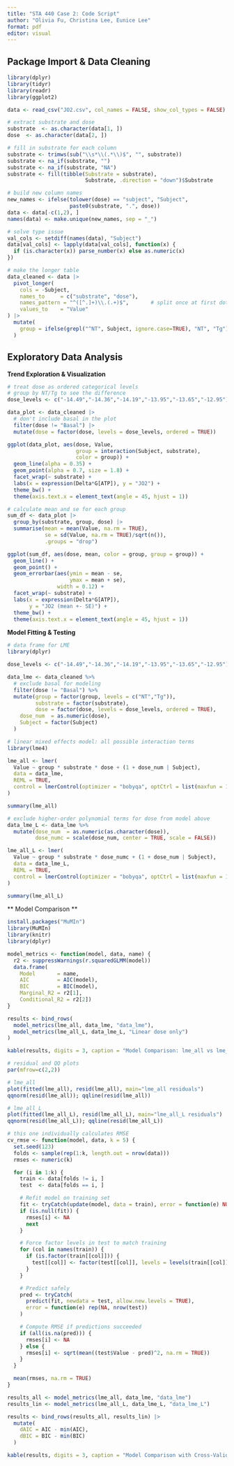 ```yaml
---
title: "STA 440 Case 2: Code Script"
author: "Olivia Fu, Christina Lee, Eunice Lee"
format: pdf
editor: visual
---
```


## Package Import & Data Cleaning

```r
library(dplyr)
library(tidyr)
library(readr)
library(ggplot2)
```

```r
data <- read_csv("JO2.csv", col_names = FALSE, show_col_types = FALSE)
```

```r
# extract substrate and dose
substrate  <- as.character(data[1, ])
dose  <- as.character(data[2, ])

# fill in substrate for each column
substrate <- trimws(sub("\\s*\\(.*\\)$", "", substrate))
substrate <- na_if(substrate, "")
substrate <- na_if(substrate, "NA")
substrate <- fill(tibble(Substrate = substrate),
                         Substrate, .direction = "down")$Substrate

# build new column names
new_names <- ifelse(tolower(dose) == "subject", "Subject",
                    paste0(substrate, ".", dose))
data <- data[-c(1,2), ]
names(data) <- make.unique(new_names, sep = "_")

# solve type issue
val_cols <- setdiff(names(data), "Subject")
data[val_cols] <- lapply(data[val_cols], function(x) {
  if (is.character(x)) parse_number(x) else as.numeric(x)
})

# make the longer table
data_cleaned <- data |>
  pivot_longer(
    cols = -Subject,
    names_to     = c("substrate", "dose"),
    names_pattern = "^([^.]+)\\.(.+)$",       # split once at first dot
    values_to    = "Value"
) |>
  mutate(
    group = ifelse(grepl("^NT", Subject, ignore.case=TRUE), "NT", "Tg")
  )
```

## Exploratory Data Analysis

**Trend Exploration & Visualization**

```r
# treat dose as ordered categorical levels
# group by NT/Tg to see the difference
dose_levels <- c("-14.49","-14.36","-14.19","-13.95","-13.65","-12.95")

data_plot <- data_cleaned |>
  # don't include basal in the plot
  filter(dose != "Basal") |>
  mutate(dose = factor(dose, levels = dose_levels, ordered = TRUE))
```

```r
ggplot(data_plot, aes(dose, Value,
                      group = interaction(Subject, substrate),
                      color = group)) +
  geom_line(alpha = 0.35) +
  geom_point(alpha = 0.7, size = 1.8) +
  facet_wrap(~ substrate) +
  labs(x = expression(Delta*G[ATP]), y = "JO2") +
  theme_bw() +
  theme(axis.text.x = element_text(angle = 45, hjust = 1))
```

```r
# calculate mean and se for each group
sum_df <- data_plot |>
  group_by(substrate, group, dose) |>
  summarise(mean = mean(Value, na.rm = TRUE),
            se = sd(Value, na.rm = TRUE)/sqrt(n()),
            .groups = "drop")
```

```r
ggplot(sum_df, aes(dose, mean, color = group, group = group)) +
  geom_line() +
  geom_point() +
  geom_errorbar(aes(ymin = mean - se, 
                    ymax = mean + se), 
                width = 0.12) +
  facet_wrap(~ substrate) +
  labs(x = expression(Delta*G[ATP]),
       y = "JO2 (mean +- SE)") +
  theme_bw() +
  theme(axis.text.x = element_text(angle = 45, hjust = 1))
```

**Model Fitting & Testing**

```r
# data frame for LME
library(dplyr)

dose_levels <- c("-14.49","-14.36","-14.19","-13.95","-13.65","-12.95")

data_lme <- data_cleaned %>%
  # exclude basal for modeling
  filter(dose != "Basal") %>%
  mutate(group = factor(group, levels = c("NT","Tg")),
         substrate = factor(substrate),
         dose = factor(dose, levels = dose_levels, ordered = TRUE),
    dose_num  = as.numeric(dose),
    Subject = factor(Subject)
  )
```

```r
# linear mixed effects model: all possible interaction terms
library(lme4)

lme_all <- lmer(
  Value ~ group * substrate * dose + (1 + dose_num | Subject),
  data = data_lme,
  REML = TRUE,
  control = lmerControl(optimizer = "bobyqa", optCtrl = list(maxfun = 1e5))
)

summary(lme_all)
```

```r
# exclude higher-order polynomial terms for dose from model above
data_lme_L <- data_lme %>%
  mutate(dose_num  = as.numeric(as.character(dose)),
         dose_numc = scale(dose_num, center = TRUE, scale = FALSE))

lme_all_L <- lmer(
  Value ~ group * substrate * dose_numc + (1 + dose_num | Subject),
  data = data_lme_L,
  REML = TRUE,
  control = lmerControl(optimizer = "bobyqa", optCtrl = list(maxfun = 1e5))
)

summary(lme_all_L)
```

** Model Comparison **
```r
install.packages("MuMIn")
library(MuMIn)   
library(knitr)  
library(dplyr)

model_metrics <- function(model, data, name) {
  r2 <- suppressWarnings(r.squaredGLMM(model))
  data.frame(
    Model       = name,
    AIC         = AIC(model),
    BIC         = BIC(model),
    Marginal_R2 = r2[1],
    Conditional_R2 = r2[2])
}

results <- bind_rows(
  model_metrics(lme_all, data_lme, "data_lme"),
  model_metrics(lme_all_L, data_lme_L, "Linear dose only")
)

kable(results, digits = 3, caption = "Model Comparison: lme_all vs lme_all_L")
```
```r
# residual and QQ plots
par(mfrow=c(2,2))

# lme_all
plot(fitted(lme_all), resid(lme_all), main="lme_all residuals")
qqnorm(resid(lme_all)); qqline(resid(lme_all))

# lme_all_L
plot(fitted(lme_all_L), resid(lme_all_L), main="lme_all_L residuals")
qqnorm(resid(lme_all_L)); qqline(resid(lme_all_L))
```

```r
# this one individually calculates RMSE
cv_rmse <- function(model, data, k = 5) {
  set.seed(123)
  folds <- sample(rep(1:k, length.out = nrow(data)))
  rmses <- numeric(k)

  for (i in 1:k) {
    train <- data[folds != i, ]
    test  <- data[folds == i, ]

    # Refit model on training set
    fit <- tryCatch(update(model, data = train), error = function(e) NULL)
    if (is.null(fit)) {
      rmses[i] <- NA
      next
    }

    # Force factor levels in test to match training
    for (col in names(train)) {
      if (is.factor(train[[col]])) {
        test[[col]] <- factor(test[[col]], levels = levels(train[[col]]))
      }
    }

    # Predict safely
    pred <- tryCatch(
      predict(fit, newdata = test, allow.new.levels = TRUE),
      error = function(e) rep(NA, nrow(test))
    )

    # Compute RMSE if predictions succeeded
    if (all(is.na(pred))) {
      rmses[i] <- NA
    } else {
      rmses[i] <- sqrt(mean((test$Value - pred)^2, na.rm = TRUE))
    }
  }

  mean(rmses, na.rm = TRUE)
}

results_all <- model_metrics(lme_all, data_lme, "data_lme")
results_lin <- model_metrics(lme_all_L, data_lme_L, "data_lme_L")

results <- bind_rows(results_all, results_lin) |>
  mutate(
    dAIC = AIC - min(AIC),
    dBIC = BIC - min(BIC)
  )

kable(results, digits = 3, caption = "Model Comparison with Cross-Validated RMSE")
```




